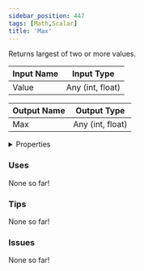 ```yaml
---
sidebar_position: 447
tags: [Math,Scalar]
title: 'Max'
---
```


Returns largest of two or more values.



<DocusaurusSvg />

| Input Name | Input Type |
|-----------|-----------|
| Value | Any (int, float) |

| Output Name | Output Type |
|-----------|-----------|
| Max | Any (int, float) |


<details>
  <summary>Properties</summary>
  <div>
    <div>
    <table>
      <thead>
        <tr>
          <th>Is beta required?</th>
          <th>No</th>
        </tr>
        <tr>
          <th>Is this chip a trolling risk?</th>
          <th>No</th>
        </tr>
        <tr>
          <th>Is this chip a role assignment risk?</th>
          <th>No</th>
        </tr>
        <tr>
          <th>Chip UUID</th>
          <th>1cb807b1-85e7-4c14-b3ae-5775b7873b7d</th>
        </tr>
        <tr>
          <th>Room availability</th>
          <th>Available everywhere</th>
        </tr>
      </thead>
    </table>
    </div>
  </div>
</details>

### Uses

None so far!

### Tips

None so far!

### Issues

None so far!